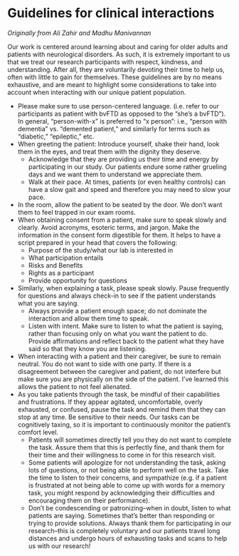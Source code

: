 # Guidelines for clinical interactions

*Originally from Ali Zahir and Madhu Manivannan*

Our work is centered around learning about and caring for older adults and patients with neurological disorders. As such, it is extremely 
important to us that we treat our research participants with respect, kindness, and understanding. After all, they are voluntarily devoting
their time to help us, often with little to gain for themselves. These guidelines are by no means exhaustive, and are meant to highlight
some considerations to take into account when interacting with our unique patient population.

* Please make sure to use person-centered language. (i.e. refer to our participants as patient with bvFTD as opposed to the “she’s a bvFTD”). 
In general, "person-with-x" is preferred to "x person": i.e., "person 
with dementia" vs. "demented patient," and similarly for terms such as 
"diabetic," "epileptic," etc.
* When greeting the patient: Introduce yourself, shake their hand, look them in the eyes, and treat them with the dignity they deserve.
  * Acknowledge that they are providing us their time and energy by participating in our study. Our patients endure some rather grueling 
    days and we want them to understand we appreciate them.
  * Walk at their pace. At times, patients (or even healthy controls) can have a slow gait and speed and therefore you may need to slow 
    your pace.
* In the room, allow the patient to be seated by the door. We don’t want them to feel trapped in our exam rooms.
* When obtaining consent from a patient, make sure to speak slowly and clearly. Avoid acronyms, esoteric terms, and jargon. Make the information in 
the consent form digestible for them. It helps to have a script prepared in your head that covers the following:
  * Purpose of the study/what our lab is interested in
  * What participation entails
  * Risks and Benefits
  * Rights as a participant
  * Provide opportunity for questions
* Similarly, when explaining a task, please speak slowly. Pause frequently for questions and always check-in to see if the patient 
  understands what you are saying. 
  * Always provide a patient enough space; do not dominate the interaction and allow them time to speak.
  * Listen with intent. Make sure to listen to what the patient is saying, rather than focusing only on what you want the 
    patient to do. Provide affirmations and reflect back to the patient what they have said so that they know you are listening.
* When interacting with a patient and their caregiver, be sure to remain neutral. You do not want to side with one party. If there 
  is a disagreement between the caregiver and patient, do not interfere but make sure you are physically on the side of the patient. 
  I’ve learned this allows the patient to not feel alienated.
* As you take patients through the task, be mindful of their capabilities and frustrations. If they appear agitated, uncomfortable, 
overly exhausted, or confused, pause the task and remind them that they can stop at any time. Be sensitive to their needs. Our tasks 
can be cognitively taxing, so it is important to continuously monitor the patient’s comfort level.
  * Patients will sometimes directly tell you they do not want to complete the task. Assure them that this is perfectly fine, and 
    thank them for their time and their willingness to come in for this research visit.
  * Some patients will apologize for not understanding the task, asking lots of questions, or not being able to perform well on the task. 
    Take the time to listen to their concerns, and sympathize (e.g. if a patient is frustrated at not being able to come up with words for 
    a memory task, you might respond by acknowledging their difficulties and encouraging them on their performance). 
  * Don’t be condescending or patronizing--when in doubt, listen to what patients are saying. Sometimes that’s better than responding or 
    trying to provide solutions. Always thank them for participating in our research--this is completely voluntary and our patients travel 
    long distances and undergo hours of exhausting tasks and scans to help us with our research!
